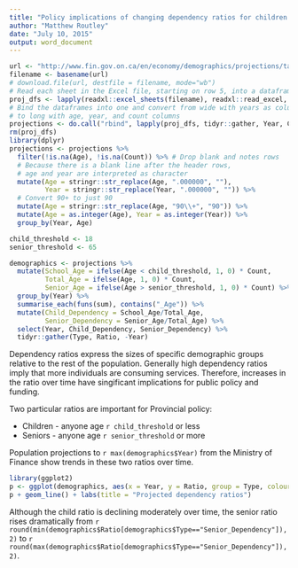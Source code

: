 ```yaml
---
title: "Policy implications of changing dependency ratios for children and seniors"
author: "Matthew Routley"
date: "July 10, 2015"
output: word_document
---
```


```r
url <- "http://www.fin.gov.on.ca/en/economy/demographics/projections/table6.xlsx"
filename <- basename(url)
# download.file(url, destfile = filename, mode="wb")
# Read each sheet in the Excel file, starting on row 5, into a dataframe
proj_dfs <- lapply(readxl::excel_sheets(filename), readxl::read_excel, path = filename, skip = 5)
# Bind the dataframes into one and convert from wide with years as columns 
# to long with age, year, and count columns
projections <- do.call("rbind", lapply(proj_dfs, tidyr::gather, Year, Count, -Age))
rm(proj_dfs)
library(dplyr)
projections <- projections %>%
  filter(!is.na(Age), !is.na(Count)) %>% # Drop blank and notes rows
  # Because there is a blank line after the header rows, 
  # age and year are interpreted as character
  mutate(Age = stringr::str_replace(Age, ".000000", ""),
         Year = stringr::str_replace(Year, ".000000", "")) %>%
  # Convert 90+ to just 90
  mutate(Age = stringr::str_replace(Age, "90\\+", "90")) %>%
  mutate(Age = as.integer(Age), Year = as.integer(Year)) %>%
  group_by(Year, Age)

child_threshold <- 18
senior_threshold <- 65

demographics <- projections %>%
  mutate(School_Age = ifelse(Age < child_threshold, 1, 0) * Count,
         Total_Age = ifelse(Age, 1, 0) * Count,
         Senior_Age = ifelse(Age > senior_threshold, 1, 0) * Count) %>%
  group_by(Year) %>%
  summarise_each(funs(sum), contains("_Age")) %>%
  mutate(Child_Dependency = School_Age/Total_Age,
         Senior_Dependency = Senior_Age/Total_Age) %>% 
  select(Year, Child_Dependency, Senior_Dependency) %>% 
  tidyr::gather(Type, Ratio, -Year)
```

Dependency ratios express the sizes of specific demographic groups relative to the rest of the population. Generally high dependency ratios imply that more individuals are consuming services. Therefore, increases in the ratio over time have singificant implications for public policy and funding.

Two particular ratios are important for Provincial policy:

- Children - anyone age `r child_threshold` or less
- Seniors - anyone age `r senior_threshold` or more

Population projections to `r max(demographics$Year)` from the Ministry of Finance show trends in these two ratios over time.

```r
library(ggplot2)
p <- ggplot(demographics, aes(x = Year, y = Ratio, group = Type, colour = Type))
p + geom_line() + labs(title = "Projected dependency ratios")
```

Although the child ratio is declining moderately over time, the senior ratio rises dramatically from `r round(min(demographics$Ratio[demographics$Type=="Senior_Dependency"]), 2)` to `r round(max(demographics$Ratio[demographics$Type=="Senior_Dependency"]), 2)`.
